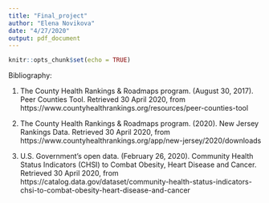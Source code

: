 ```yaml
---
title: "Final_project"
author: "Elena Novikova"
date: "4/27/2020"
output: pdf_document
---
```


```r
knitr::opts_chunk$set(echo = TRUE)
```






Bibliography:

1. The County Health Rankings & Roadmaps program. (August 30, 2017). Peer Counties Tool.
Retrieved 30 April 2020, from https://www.countyhealthrankings.org/resources/peer-counties-tool

2. The County Health Rankings & Roadmaps program. (2020). New Jersey Rankings Data.
Retrieved 30 April 2020, from https://www.countyhealthrankings.org/app/new-jersey/2020/downloads

3. U.S. Government’s open data. (February 26, 2020). Community Health Status Indicators (CHSI) to Combat Obesity, Heart Disease and Cancer.
Retrieved 30 April 2020, from https://catalog.data.gov/dataset/community-health-status-indicators-chsi-to-combat-obesity-heart-disease-and-cancer

